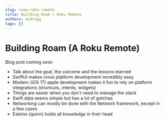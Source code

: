 ```yaml
---
slug: roam-roku-remote
title: Building Roam | Roku Remote
authors: msdrigg
tags: []
---
```



# Building Roam (A Roku Remote)

<div className="alert alert--info">
    Blog post coming soon
</div>

- Talk about the goal, the outcome and the lessons learned
- SwiftUI makes cross platform development incredibly easy
- Modern (iOS 17) apple development makes it fun to rely on platform integrations (shortcuts, intents, widgets)
- Things are easier when you don't need to manage the stack
- Swift data seems simple but has a lot of gotchas
- Networking can mostly be done with the Network framework, except in a few cases
- Eskimo (quinn) holds all knowledge in their head

